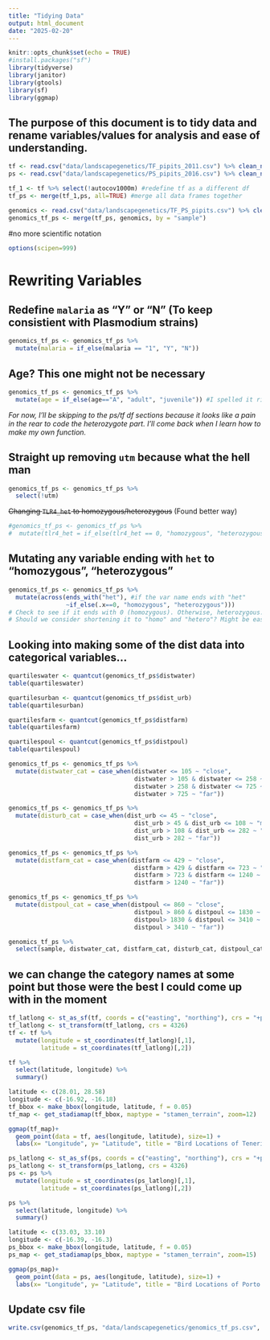 ```yaml
---
title: "Tidying Data"
output: html_document
date: "2025-02-20"
---
```


```r
knitr::opts_chunk$set(echo = TRUE)
#install.packages("sf")
library(tidyverse)
library(janitor)
library(gtools)
library(sf)
library(ggmap)
```

## The purpose of this document is to tidy data and rename variables/values for analysis and ease of understanding.

```r
tf <- read.csv("data/landscapegenetics/TF_pipits_2011.csv") %>% clean_names() #16 var
ps <- read.csv("data/landscapegenetics/PS_pipits_2016.csv") %>% clean_names() #15 var

tf_1 <- tf %>% select(!autocov1000m) #redefine tf as a different df
tf_ps <- merge(tf_1,ps, all=TRUE) #merge all data frames together

genomics <- read.csv("data/landscapegenetics/TF_PS_pipits.csv") %>% clean_names()
genomics_tf_ps <- merge(tf_ps, genomics, by = "sample")
```

#no more scientific notation
```r
options(scipen=999)
```

# Rewriting Variables

## Redefine `malaria` as "Y" or "N" (To keep consistient with Plasmodium strains)
```r
genomics_tf_ps <- genomics_tf_ps %>% 
  mutate(malaria = if_else(malaria == "1", "Y", "N"))
```

## Age? This one might not be necessary
```r
genomics_tf_ps <- genomics_tf_ps %>% 
  mutate(age = if_else(age=="A", "adult", "juvenile")) #I spelled it right this time!
```

_For now, I'll be skipping to the ps/tf df sections because it looks like a pain in the rear to code the heterozygote part. I'll come back when I learn how to make my own function._

## Straight up removing `utm` because what the hell man
```r
genomics_tf_ps <- genomics_tf_ps %>% 
  select(!utm)
```
~~Changing `TLR4_het` to homozygous/heterozygous~~ (Found better way)
```r
#genomics_tf_ps <- genomics_tf_ps %>% 
#  mutate(tlr4_het = if_else(tlr4_het == 0, "homozygous", "heterozygous"))
```
## Mutating any variable ending with `het` to "homozygous", "heterozygous"
```r
genomics_tf_ps <- genomics_tf_ps %>% 
  mutate(across(ends_with("het"), #if the var name ends with "het"
                ~if_else(.x==0, "homozygous", "heterozygous")))
# Check to see if it ends with 0 (homozygous). Otherwise, heterozygous.
# Should we consider shortening it to "homo" and "hetero"? Might be easier to read.
```
## Looking into making some of the dist data into categorical variables...
```r
quartileswater <- quantcut(genomics_tf_ps$distwater)
table(quartileswater)

quartilesurban <- quantcut(genomics_tf_ps$dist_urb)
table(quartilesurban)

quartilesfarm <- quantcut(genomics_tf_ps$distfarm)
table(quartilesfarm)

quartilespoul <- quantcut(genomics_tf_ps$distpoul)
table(quartilespoul)
```
```r
genomics_tf_ps <- genomics_tf_ps %>% 
  mutate(distwater_cat = case_when(distwater <= 105 ~ "close",
                                   distwater > 105 & distwater <= 258 ~ "median close",
                                   distwater > 258 & distwater <= 725 ~ "median far",
                                   distwater > 725 ~ "far"))
```

```r
genomics_tf_ps <- genomics_tf_ps %>% 
  mutate(disturb_cat = case_when(dist_urb <= 45 ~ "close",
                                   dist_urb > 45 & dist_urb <= 108 ~ "median close",
                                   dist_urb > 108 & dist_urb <= 282 ~ "median far",
                                   dist_urb > 282 ~ "far"))
```

```r
genomics_tf_ps <- genomics_tf_ps %>% 
  mutate(distfarm_cat = case_when(distfarm <= 429 ~ "close",
                                   distfarm > 429 & distfarm <= 723 ~ "median close",
                                   distfarm > 723 & distfarm <= 1240 ~ "median far",
                                   distfarm > 1240 ~ "far"))
```

```r
genomics_tf_ps <- genomics_tf_ps %>% 
  mutate(distpoul_cat = case_when(distpoul <= 860 ~ "close",
                                   distpoul > 860 & distpoul <= 1830 ~ "median close",
                                   distpoul> 1830 & distpoul <= 3410 ~ "median far",
                                   distpoul > 3410 ~ "far"))
```

```r
genomics_tf_ps %>% 
  select(sample, distwater_cat, distfarm_cat, disturb_cat, distpoul_cat)
```

## we can change the category names at some point but those were the best I could come up with in the moment
```r
tf_latlong <- st_as_sf(tf, coords = c("easting", "northing"), crs = "+proj=utm +zone=28 +datum=WGS84 +units=m +north")
tf_latlong <- st_transform(tf_latlong, crs = 4326)
tf <- tf %>%
  mutate(longitude = st_coordinates(tf_latlong)[,1],
         latitude = st_coordinates(tf_latlong)[,2])
```
```r
tf %>% 
  select(latitude, longitude) %>% 
  summary()
```
```r
latitude <- c(28.01, 28.58)
longitude <- c(-16.92, -16.18)
tf_bbox <- make_bbox(longitude, latitude, f = 0.05)
tf_map <- get_stadiamap(tf_bbox, maptype = "stamen_terrain", zoom=12)
```

```r
ggmap(tf_map)+
  geom_point(data = tf, aes(longitude, latitude), size=1) +
  labs(x= "Longitude", y= "Latitude", title = "Bird Locations of Tenerife")
```

```r
ps_latlong <- st_as_sf(ps, coords = c("easting", "northing"), crs = "+proj=utm +zone=28 +datum=WGS84 +units=m +north")
ps_latlong <- st_transform(ps_latlong, crs = 4326)
ps <- ps %>%
  mutate(longitude = st_coordinates(ps_latlong)[,1],
         latitude = st_coordinates(ps_latlong)[,2])
```

```r
ps %>% 
  select(latitude, longitude) %>% 
  summary()
```

```r
latitude <- c(33.03, 33.10)
longitude <- c(-16.39, -16.3)
ps_bbox <- make_bbox(longitude, latitude, f = 0.05)
ps_map <- get_stadiamap(ps_bbox, maptype = "stamen_terrain", zoom=15)
```

```r
ggmap(ps_map)+
  geom_point(data = ps, aes(longitude, latitude), size=1) +
  labs(x= "Longitude", y= "Latitude", title = "Bird Locations of Porto Santo")
```

















## Update csv file
```r
write.csv(genomics_tf_ps, "data/landscapegenetics/genomics_tf_ps.csv", row.names = FALSE)
```

